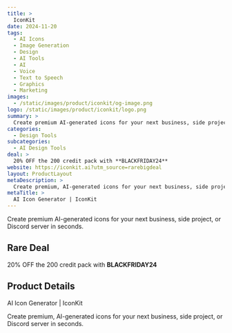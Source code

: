 ```yaml
---
title: >
  IconKit
date: 2024-11-20
tags:
  - AI Icons
  - Image Generation
  - Design
  - AI Tools
  - AI
  - Voice
  - Text to Speech
  - Graphics
  - Marketing
images:
  - /static/images/product/iconkit/og-image.png
logo: /static/images/product/iconkit/logo.png
summary: >
  Create premium AI-generated icons for your next business, side project, or Discord server in seconds.
categories:
  - Design Tools
subcategories:
  - AI Design Tools
deal: >
  20% OFF the 200 credit pack with **BLACKFRIDAY24**
website: https://iconkit.ai?utm_source=rarebigdeal
layout: ProductLayout
metaDescription: >
  Create premium, AI-generated icons for your next business, side project, or Discord server in seconds.
metaTitle: >
  AI Icon Generator | IconKit
---
```

Create premium AI-generated icons for your next business, side project, or Discord server in seconds.

## Rare Deal

20% OFF the 200 credit pack with **BLACKFRIDAY24**

## Product Details
AI Icon Generator | IconKit

Create premium, AI-generated icons for your next business, side project, or Discord server in seconds.

